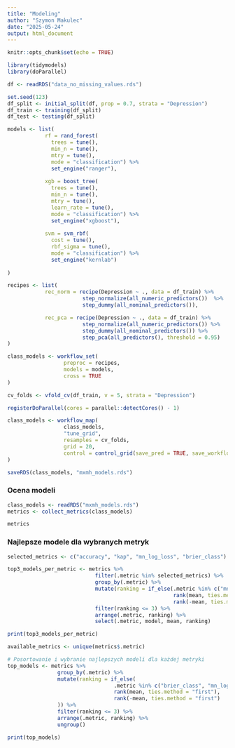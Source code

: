 ```yaml
---
title: "Modeling"
author: "Szymon Makulec"
date: "2025-05-24"
output: html_document
---
```


```r
knitr::opts_chunk$set(echo = TRUE)
```

```r
library(tidymodels)
library(doParallel)
```

```r
df <- readRDS("data_no_missing_values.rds")
```


```r
set.seed(123)
df_split <- initial_split(df, prop = 0.7, strata = "Depression")
df_train <- training(df_split)
df_test <- testing(df_split)

models <- list(
            rf = rand_forest(
              trees = tune(),
              min_n = tune(),
              mtry = tune(),
              mode = "classification") %>%
              set_engine("ranger"),
  
            xgb = boost_tree(
              trees = tune(),
              min_n = tune(),
              mtry = tune(),
              learn_rate = tune(),
              mode = "classification") %>%
              set_engine("xgboost"),
  
            svm = svm_rbf(
              cost = tune(),
              rbf_sigma = tune(),
              mode = "classification") %>%
              set_engine("kernlab")
  
)

recipes <- list(
            rec_norm = recipe(Depression ~ ., data = df_train) %>%
                        step_normalize(all_numeric_predictors())  %>%
                        step_dummy(all_nominal_predictors()),

            rec_pca = recipe(Depression ~ ., data = df_train) %>%
                        step_normalize(all_numeric_predictors()) %>%
                        step_dummy(all_nominal_predictors()) %>%
                        step_pca(all_predictors(), threshold = 0.95)
)

class_models <- workflow_set(
                  preproc = recipes,
                  models = models,
                  cross = TRUE
)
```

```r
cv_folds <- vfold_cv(df_train, v = 5, strata = "Depression")
```

```r
registerDoParallel(cores = parallel::detectCores() - 1)

class_models <- workflow_map(
                  class_models,
                  "tune_grid", 
                  resamples = cv_folds,
                  grid = 20,
                  control = control_grid(save_pred = TRUE, save_workflow = TRUE)
)

saveRDS(class_models, "mxmh_models.rds")
```

### Ocena modeli

```r
class_models <- readRDS("mxmh_models.rds")
metrics <- collect_metrics(class_models)

metrics
```


### Najlepsze modele dla wybranych metryk

```r
selected_metrics <- c("accuracy", "kap", "mn_log_loss", "brier_class")

top3_models_per_metric <- metrics %>%
                            filter(.metric %in% selected_metrics) %>%
                            group_by(.metric) %>%
                            mutate(ranking = if_else(.metric %in% c("mn_log_loss", "brier_class"),
                                                     rank(mean, ties.method = "first"),  # im mniejsze, tym lepsze
                                                     rank(-mean, ties.method = "first"))) %>%  # im większe, tym lepsze
                            filter(ranking <= 3) %>%
                            arrange(.metric, ranking) %>%
                            select(.metric, model, mean, ranking)

print(top3_models_per_metric)
```

```r
available_metrics <- unique(metrics$.metric)

# Posortowanie i wybranie najlepszych modeli dla każdej metryki
top_models <- metrics %>%
                group_by(.metric) %>%
                mutate(ranking = if_else(
                                  .metric %in% c("brier_class", "mn_log_loss"),
                                  rank(mean, ties.method = "first"),     # niższa wartość = lepsza
                                  rank(-mean, ties.method = "first")     # wyższa wartość = lepsza
                )) %>%
                filter(ranking <= 3) %>%
                arrange(.metric, ranking) %>%
                ungroup()

print(top_models)
```